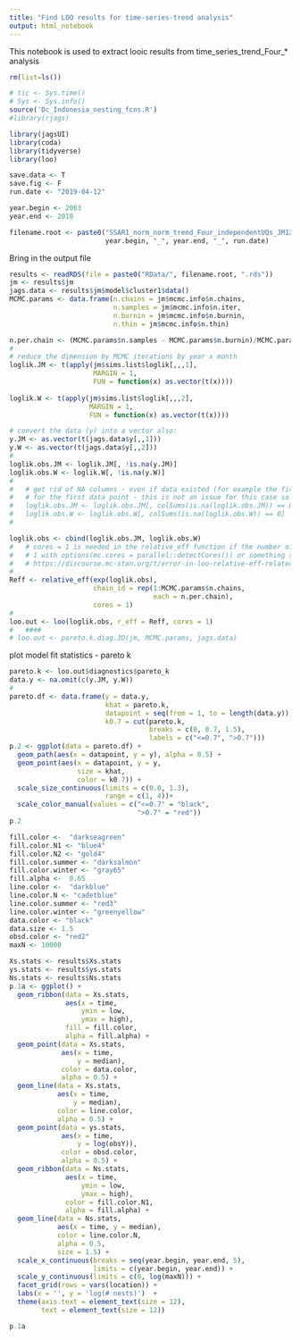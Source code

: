 ```yaml
---
title: "Find LOO results for time-series-trend analysis"
output: html_notebook
---
```


This notebook is used to extract looic results from time_series_trend_Four_* analysis

```r
rm(list=ls())

# tic <- Sys.time()
# Sys <- Sys.info()
source('Dc_Indonesia_nesting_fcns.R')
#library(rjags)

library(jagsUI)
library(coda)
library(tidyverse)
library(loo)

save.data <- T
save.fig <- F
run.date <- "2019-04-12"

year.begin <- 2003
year.end <- 2018

filename.root <- paste0("SSAR1_norm_norm_trend_Four_independentUQs_JM12_W12_",
                        year.begin, "_", year.end, "_", run.date)
```

Bring in the output file

```r
results <- readRDS(file = paste0("RData/", filename.root, ".rds"))
jm <- results$jm
jags.data <- results$jm$model$cluster1$data()
MCMC.params <- data.frame(n.chains = jm$mcmc.info$n.chains,
                          n.samples = jm$mcmc.info$n.iter,
                          n.burnin = jm$mcmc.info$n.burnin,
                          n.thin = jm$mcmc.info$n.thin)

n.per.chain <- (MCMC.params$n.samples - MCMC.params$n.burnin)/MCMC.params$n.thin
#   
# reduce the dimension by MCMC iterations by year x month
loglik.JM <- t(apply(jm$sims.list$loglik[,,,1], 
                     MARGIN = 1, 
                     FUN = function(x) as.vector(t(x))))
   
loglik.W <- t(apply(jm$sims.list$loglik[,,,2],
                    MARGIN = 1,
                    FUN = function(x) as.vector(t(x))))

# convert the data (y) into a vector also:
y.JM <- as.vector(t(jags.data$y[,,1]))
y.W <- as.vector(t(jags.data$y[,,2]))
#   
loglik.obs.JM <- loglik.JM[, !is.na(y.JM)]
loglik.obs.W <- loglik.W[, !is.na(y.W)]
#   
#   # get rid of NA columns - even if data existed (for example the first value) - no likelihood
#   # for the first data point - this is not an issue for this case so skip
#   loglik.obs.JM <- loglik.obs.JM[, colSums(is.na(loglik.obs.JM)) == 0]
#   loglik.obs.W <- loglik.obs.W[, colSums(is.na(loglik.obs.W)) == 0]
#   

loglik.obs <- cbind(loglik.obs.JM, loglik.obs.W)
#   # cores = 1 is needed in the relative_eff function if the number of cores was set to more than
#   # 1 with options(mc.cores = parallel::detectCores()) or something similear. See also here:
#   # https://discourse.mc-stan.org/t/error-in-loo-relative-eff-related-to-options-mc-cores/5610/2
#   
Reff <- relative_eff(exp(loglik.obs),
                     chain_id = rep(1:MCMC.params$n.chains,
                                    each = n.per.chain),
                     cores = 1)
#   
loo.out <- loo(loglik.obs, r_eff = Reff, cores = 1)
#   ####
# loo.out <- pareto.k.diag.3D(jm, MCMC.params, jags.data)

```

plot model fit statistics - pareto k
```r

pareto.k <- loo.out$diagnostics$pareto_k
data.y <- na.omit(c(y.JM, y.W))
# 
pareto.df <- data.frame(y = data.y,
                        khat = pareto.k,
                        datapoint = seq(from = 1, to = length(data.y)),
                        k0.7 = cut(pareto.k,
                                   breaks = c(0, 0.7, 1.5),
                                   labels = c("<=0.7", ">0.7")))
p.2 <- ggplot(data = pareto.df) +
  geom_path(aes(x = datapoint, y = y), alpha = 0.5) +
  geom_point(aes(x = datapoint, y = y,
                 size = khat,
                 color = k0.7)) +
  scale_size_continuous(limits = c(0.0, 1.3),
                        range = c(1, 4))+
  scale_color_manual(values = c("<=0.7" = "black",
                                ">0.7" = "red"))
p.2
```

```r

fill.color <-  "darkseagreen"
fill.color.N1 <- "blue4"
fill.color.N2 <- "gold4"
fill.color.summer <- "darksalmon"
fill.color.winter <- "gray65"
fill.alpha <-  0.65
line.color <-  "darkblue"
line.color.N <- "cadetblue"
line.color.summer <- "red3"
line.color.winter <- "greenyellow"
data.color <- "black"
data.size <- 1.5
obsd.color <- "red2"
maxN <- 10000

Xs.stats <- results$Xs.stats
ys.stats <- results$ys.stats
Ns.stats <- results$Ns.stats
p.1a <- ggplot() +
  geom_ribbon(data = Xs.stats,
              aes(x = time, 
                  ymin = low, 
                  ymax = high),
              fill = fill.color,
              alpha = fill.alpha) + 
  geom_point(data = Xs.stats,
             aes(x = time, 
                 y = median),
             color = data.color,
             alpha = 0.5) +
  geom_line(data = Xs.stats,
            aes(x = time, 
                y = median),
            color = line.color,
            alpha = 0.5) +
  geom_point(data = ys.stats,
             aes(x = time, 
                 y = log(obsY)),
             color = obsd.color,
             alpha = 0.5) + 
  geom_ribbon(data = Ns.stats,
              aes(x = time, 
                  ymin = low,
                  ymax = high),
              color = fill.color.N1,
              alpha = fill.alpha) + 
  geom_line(data = Ns.stats,
            aes(x = time, y = median),
            color = line.color.N,
            alpha = 0.5,
            size = 1.5) + 
  scale_x_continuous(breaks = seq(year.begin, year.end, 5),
                     limits = c(year.begin, year.end)) +
  scale_y_continuous(limits = c(0, log(maxN))) + 
  facet_grid(rows = vars(location)) + 
  labs(x = '', y = 'log(# nests)')  +
  theme(axis.text = element_text(size = 12),
        text = element_text(size = 12))

p.1a

```





